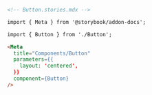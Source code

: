 ```md
<!-- Button.stories.mdx -->

import { Meta } from '@storybook/addon-docs';

import { Button } from './Button';

<Meta
  title="Components/Button"
  parameters={{
    layout: 'centered',
  }}
  component={Button}
/>
```